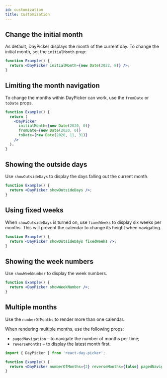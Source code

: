 ```yaml
---
id: customization
title: Customization
---
```


## Change the initial month

As default, DayPicker displays the month of the current day. To change the
initial month, set the `initialMonth` prop:

```jsx showOutput open=no
function Example() {
  return <DayPicker initialMonth={new Date(2022, 8)} />;
}
```

## Limiting the month navigation

To change the months within DayPicker can work, use the `fromDate` or `toDate`
props.

```jsx showOutput open=no
function Example() {
  return (
    <DayPicker
      initialMonth={new Date(2020, 0)}
      fromDate={new Date(2020, 0)}
      toDate={new Date(2020, 11, 31)}
    />
  );
}
```

## Showing the outside days

Use `showOutsideDays` to display the days falling out the current month.

```jsx showOutput open=no
function Example() {
  return <DayPicker showOutsideDays />;
}
```

## Using fixed weeks

When `showOutsideDays` is turned on, use `fixedWeeks` to display six weeks per
months. This will prevent the calendar to change its height when navigating.

```jsx showOutput open=no
function Example() {
  return <DayPicker showOutsideDays fixedWeeks />;
}
```

## Showing the week numbers

Use `showWeekNumber` to display the week numbers.

```jsx showOutput open=no
function Example() {
  return <DayPicker showWeekNumber />;
}
```

## Multiple months

Use the `numberOfMonths` to render more than one calendar.

When rendering multiple months, use the following props:

- `pagedNavigation` – to navigate the number of months per time;
- `reverseMonths` – to display the latest month first.

```jsx showOutput open=no
import { DayPicker } from 'react-day-picker';

function Example() {
  return <DayPicker numberOfMonths={2} reverseMonths={false} pagedNavigation />;
}
```
